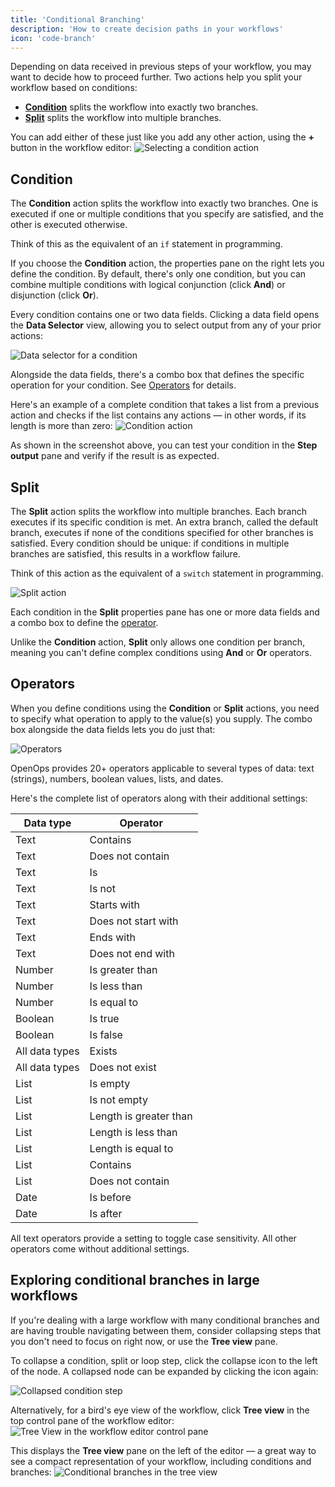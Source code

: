 ```yaml
---
title: 'Conditional Branching'
description: 'How to create decision paths in your workflows'
icon: 'code-branch'
---
```


Depending on data received in previous steps of your workflow, you may want to decide how to proceed further. Two actions help you split your workflow based on conditions:
* [**Condition**](#condition) splits the workflow into exactly two branches.
* [**Split**](#split) splits the workflow into multiple branches.

You can add either of these just like you add any other action, using the **+** button in the workflow editor:
![Selecting a condition action](/images/conditions-actions.png)

## Condition

The **Condition** action splits the workflow into exactly two branches. One is executed if one or multiple conditions that you specify are satisfied, and the other is executed otherwise.

Think of this as the equivalent of an `if` statement in programming.

If you choose the **Condition** action, the properties pane on the right lets you define the condition. By default, there's only one condition, but you can combine multiple conditions with logical conjunction (click **And**) or disjunction (click **Or**).

Every condition contains one or two data fields. Clicking a data field opens the **Data Selector** view, allowing you to select output from any of your prior actions:

![Data selector for a condition](/images/conditions-data-selector.png)

Alongside the data fields, there's a combo box that defines the specific operation for your condition. See [Operators](#operators) for details.

Here's an example of a complete condition that takes a list from a previous action and checks if the list contains any actions &mdash; in other words, if its length is more than zero:
![Condition action](/images/conditions-condition-list.png)

As shown in the screenshot above, you can test your condition in the **Step output** pane and verify if the result is as expected.

## Split

The **Split** action splits the workflow into multiple branches. Each branch executes if its specific condition is met. An extra branch, called the default branch, executes if none of the conditions specified for other branches is satisfied. Every condition should be unique: if conditions in multiple branches are satisfied, this results in a workflow failure.

Think of this action as the equivalent of a `switch` statement in programming.

![Split action](/images/conditions-split.png)

Each condition in the **Split** properties pane has one or more data fields and a combo box to define the [operator](#operators).

Unlike the **Condition** action, **Split** only allows one condition per branch, meaning you can't define complex conditions using **And** or **Or** operators.

## Operators

When you define conditions using the **Condition** or **Split** actions, you need to specify what operation to apply to the value(s) you supply. The combo box alongside the data fields lets you do just that:

![Operators](/images/conditions-operator.png)

OpenOps provides 20+ operators applicable to several types of data: text (strings), numbers, boolean values, lists, and dates.

Here's the complete list of operators along with their additional settings:

| Data type      | Operator               |
|----------------|------------------------|
| Text           | Contains               |
| Text           | Does not contain       |
| Text           | Is                     |
| Text           | Is not                 |
| Text           | Starts with            |
| Text           | Does not start with    |
| Text           | Ends with              |
| Text           | Does not end with      |
| Number         | Is greater than        |
| Number         | Is less than           |
| Number         | Is equal to            |
| Boolean        | Is true                |
| Boolean        | Is false               |
| All data types | Exists                 |
| All data types | Does not exist         |
| List           | Is empty               |
| List           | Is not empty           |
| List           | Length is greater than |
| List           | Length is less than    |
| List           | Length is equal to     |
| List           | Contains               |
| List           | Does not contain       |
| Date           | Is before              |
| Date           | Is after               |

All text operators provide a setting to toggle case sensitivity. All other operators come without additional settings.

## Exploring conditional branches in large workflows

If you're dealing with a large workflow with many conditional branches and are having trouble navigating between them, consider collapsing steps that you don't need to focus on right now, or use the **Tree view** pane.

To collapse a condition, split or loop step, click the collapse icon to the left of the node. A collapsed node can be expanded by clicking the icon again:

![Collapsed condition step](/images/workflow-editor-condition-collapsed.png)

Alternatively, for a bird's eye view of the workflow, click **Tree view** in the top control pane of the workflow editor:
![Tree View in the workflow editor control pane](/images/conditions-controls-tree-view.png)

This displays the **Tree view** pane on the left of the editor — a great way to see a compact representation of your workflow, including conditions and branches:
![Conditional branches in the tree view](/images/conditions-tree-view.png)
